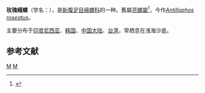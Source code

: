 {{Speciesbox
| taxon = Phos roseatus
| binomial_authority = (Hinds, 1844)
}}

'''玫瑰峨螺'''（学名：''{{lang|la|Phos roseatus}}''），是[[新腹足目|新腹足目]][[峨螺科|峨螺科]]的一种{{r|shell_3414}}。舊屬[[亮螺屬|亮螺屬]]<ref>{{WRMS species|217060|''Phos roseatus'' Hinds, 1844||17 April 2010}}</ref>，今作''[[Antillophos_roseatus|Antillophos roseatus]]''。

主要分布于[[印度尼西亚|印度尼西亚]]、[[韩国|韩国]]、[[中国大陆|中国大陆]]、[[台湾|台湾]]，常栖息在浅海沙底{{r|shell_3414}}。

==参考文献==
{{reflist|refs=
<ref name="shell_3414">{{cite web|url=http://shell.sinica.edu.tw/chinese/shellbase_detail.php?science_no=3414|title=国际贝库：玫瑰峨螺|publisher=台湾贝类资料库|accessdate=2009-08-11|archive-date=2016-03-04|archive-url=https://web.archive.org/web/20160304125439/http://shell.sinica.edu.tw/chinese/shellbase_detail.php?science_no=3414|dead-url=no}}</ref>
}}
{{Taxonbar|from=Q2242484}}

[[Category:峨螺科|M]]
[[Category:_1844年描述的动物|M]]